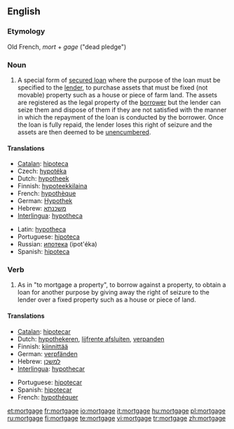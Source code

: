 {{wikipedia}}
==English==

===Etymology===
Old French, ''mort'' + ''gage'' ("dead pledge")

===Noun===
{{en-noun}}

# A special form of [[secured loan]] where the purpose of the loan must be specified to the [[lender]], to purchase assets that must be fixed (not movable) property such as a house or piece of farm land. The assets are registered as the legal property of the [[borrower]] but the lender can seize them and dispose of them if they are not satisfied with the manner in which the repayment of the loan is conducted by the borrower.  Once the loan is fully repaid, the lender loses this right of seizure and the assets are then deemed to be [[unencumbered]].

====Translations====
{{trans-top|special form of secured loan}}
* [[Catalan]]: [[hipoteca]] {{f}}
* Czech: [[hypotéka]] {{f}}
* Dutch: [[hypotheek]] {{m}}
* Finnish: [[hypoteekkilaina]]
* French: [[hypothèque]] {{f}}
* German: [[Hypothek]] {{f}}
* Hebrew: [[משכנתא]] {{romanization of Hebrew|mashkánta}} {{f}}
* [[Interlingua]]: [[hypotheca]]
{{trans-mid}}
* Latin: [[hypotheca]] {{f}}
* Portuguese: [[hipoteca]] {{f}}
* Russian: [[ипотека]] (ipot'éka) {{f}}
* Spanish: [[hipoteca]] {{f}}
{{trans-bottom}}

===Verb===
{{en-verb|mortgag|ing}}

# As in "to mortgage a property", to borrow against a property, to obtain a loan for another purpose by giving away the right of seizure to the lender over a fixed property such as a house or piece of land.

====Translations====
{{trans-top|to borrow against a property}}
* [[Catalan]]: [[hipotecar]]
* Dutch: [[hypothekeren]], [[lijfrente afsluiten]], [[verpanden]]
* Finnish: [[kiinnittää]]
* German: [[verpfänden]]
* Hebrew: [[למשכן]] {{romanization of Hebrew|lemashkén}}
* [[Interlingua]]: [[hypothecar]]
{{trans-mid}}
* Portuguese: [[hipotecar]]
* Spanish: [[hipotecar]]
* French: [[hypothéquer]]
{{trans-bottom}}

[[et:mortgage]]
[[fr:mortgage]]
[[io:mortgage]]
[[it:mortgage]]
[[hu:mortgage]]
[[pl:mortgage]]
[[ru:mortgage]]
[[fi:mortgage]]
[[te:mortgage]]
[[vi:mortgage]]
[[tr:mortgage]]
[[zh:mortgage]]